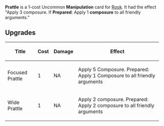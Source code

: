 {{Stub}}
{{Card
|character = Rook
|rarity = Uncommon
|decktype = Negotiation
|cardtype = Manipulate
|keywords = [[Composure]], [[Prepare]]
|upgradeable = Yes
|expreq = 7
|upgrade1 = Focused Prattle
|upgrade2 = Wide Prattle}}
'''Prattle''' is a 1-cost  Uncommon '''Manipulation''' card for [[Rook]]. It had the effect "Apply 3 composure. If '''Prepared''': Apply 1 '''composure''' to all friendly arguments."

==Upgrades==
{| class="wikitable"
|+
!Title
!Cost
!Damage
!Effect
|-
|Focused Prattle
|1
|NA
|Apply 5 Composure. Prepared: Apply 1 Composure to all friendly arguments
|-
|Wide Prattle
|1
|NA
|Apply 2 composure. Prepared: Apply 2 composure to all friendly arguments
|}